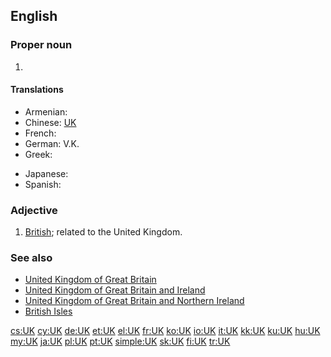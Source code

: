 {{also|Appendix:Variations of "uk"}}
==English==

===Proper noun===
{{en-proper noun}}

# {{abbreviation of|United Kingdom}}

====Translations====
{{trans-top|Abbreviation of United Kingdom}}
* Armenian: {{t-|hy|ՄԹ|tr=MTʿ|sc=Armn}}
* Chinese: [[UK]]
* French: {{t-|fr|R.U.|m}}
* German: V.K.
* Greek: {{t-|el|ΗΒ|n}}
{{trans-mid}}
* Japanese: {{t+|ja|UK}}
* Spanish: {{t-|es|R.U.|m}}
{{trans-bottom}}

===Adjective===
{{en-adj|?}}

# [[British]]; related to the United Kingdom.

===See also===
* [[United Kingdom of Great Britain]]
* [[United Kingdom of Great Britain and Ireland]]
* [[United Kingdom of Great Britain and Northern Ireland]]
* [[British Isles]]

[[cs:UK]]
[[cy:UK]]
[[de:UK]]
[[et:UK]]
[[el:UK]]
[[fr:UK]]
[[ko:UK]]
[[io:UK]]
[[it:UK]]
[[kk:UK]]
[[ku:UK]]
[[hu:UK]]
[[my:UK]]
[[ja:UK]]
[[pl:UK]]
[[pt:UK]]
[[simple:UK]]
[[sk:UK]]
[[fi:UK]]
[[tr:UK]]